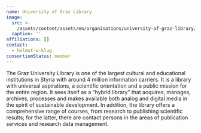 ```yaml
---
name: University of Graz Library
image:
  src: >-
    /assets/content/assets/en/organisations/university-of-graz-library/image/src.png
  caption: ''
affiliations: []
contact:
  - helmut-w-klug
consortiumStatus: member
---
```

The Graz University Library is one of the largest cultural and educational institutions in Styria with around 4 million information carriers. It is a library with universal aspirations, a scientific orientation and a public mission for the entire region. It sees itself as a “hybrid library” that acquires, manages, archives, processes and makes available both analog and digital media in the spirit of sustainable development. In addition, the library offers a comprehensive range of courses, from research to publishing scientific results; for the latter, there are contact persons in the areas of publication services and research data management.
